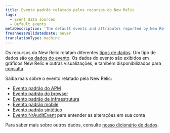 ```yaml
---
title: Evento padrão relatado pelos recursos do New Relic
tags:
  - Event data sources
  - Default events
metaDescription: 'The default events and attributes reported by New Relic capabilities (APM, browser, mobile, and more).'
freshnessValidatedDate: never
translationType: machine
---
```


Os recursos do New Relic relatam diferentes [tipos de dados](/docs/using-new-relic/data/understand-data/new-relic-data-types). Um tipo de dados são [os dados do evento](/docs/using-new-relic/data/understand-data/new-relic-data-types#event-data). Os dados do evento são exibidos em gráficos New Relic e outras visualizações, e também disponibilizados para [consulta](/docs/using-new-relic/data/understand-data/query-new-relic-data).

Saiba mais sobre o evento relatado pela New Relic:

* [Evento padrão do APM](/docs/insights/insights-data-sources/default-data/apm-default-events-insights)
* [Evento padrão do browser](/docs/insights/insights-data-sources/default-data/browser-default-events-insights)
* [Evento padrão de infraestrutura](/docs/infrastructure/manage-your-data/data-instrumentation/default-infrastructure-events)
* [Evento padrão mobile](/docs/insights/insights-data-sources/default-data/mobile-default-events-insights)
* [Evento padrão sintético](/docs/insights/insights-data-sources/default-data/synthetics-default-events-insights)
* [Evento NrAuditEvent](/docs/insights/event-data-sources/default-events/query-account-audit-logs-nrauditevent/) para entender as alterações em sua conta

Para saber mais sobre outros dados, consulte [nosso dicionário de dados](/attribute-dictionary).
